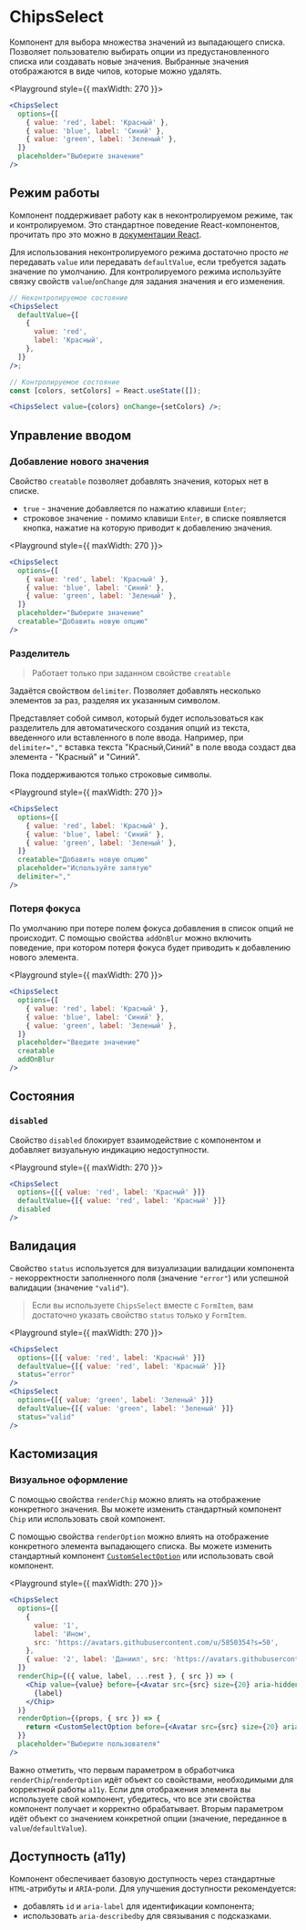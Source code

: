 <Overview>

# ChipsSelect

Компонент для выбора множества значений из выпадающего списка.
Позволяет пользователю выбирать опции из предустановленного списка или создавать новые значения. Выбранные значения отображаются в виде чипов, которые можно удалять.

</Overview>

<Playground style={{ maxWidth: 270 }}>
  ```jsx
  <ChipsSelect
    options={[
      { value: 'red', label: 'Красный' },
      { value: 'blue', label: 'Синий' },
      { value: 'green', label: 'Зеленый' },
    ]}
    placeholder="Выберите значение"
  />
  ```
</Playground>

## Режим работы

Компонент поддерживает работу как в неконтролируемом режиме, так и контролируемом. Это стандартное поведение
React-компонентов, прочитать про это можно в [документации React](https://react.dev/reference/react-dom/components/input#controlling-an-input-with-a-state-variable).

Для использования неконтролируемого режима достаточно просто _не_ передавать `value` или передавать `defaultValue`, если
требуется задать значение по умолчанию.
Для контролируемого режима используйте связку свойств `value`/`onChange` для задания значения и его изменения.

```jsx
// Неконтролируемое состояние
<ChipsSelect
  defaultValue={[
    {
      value: 'red',
      label: 'Красный',
    },
  ]}
/>;

// Контролируемое состояние
const [colors, setColors] = React.useState([]);

<ChipsSelect value={colors} onChange={setColors} />;
```

## Управление вводом

### Добавление нового значения

Свойство `creatable` позволяет добавлять значения, которых нет в списке.

- `true` - значение добавляется по нажатию клавиши `Enter`;
- строковое значение - помимо клавиши `Enter`, в списке появляется кнопка, нажатие на которую приводит к добавлению значения.

<Playground style={{ maxWidth: 270 }}>
  ```jsx
  <ChipsSelect
    options={[
      { value: 'red', label: 'Красный' },
      { value: 'blue', label: 'Синий' },
      { value: 'green', label: 'Зеленый' },
    ]}
    placeholder="Выберите значение"
    creatable="Добавить новую опцию"
  />
  ```
</Playground>

### Разделитель

> Работает только при заданном свойстве `creatable`

Задаётся свойством `delimiter`. Позволяет добавлять несколько элементов за раз, разделяя их указанным символом.

Представляет собой символ, который будет использоваться как разделитель для автоматического создания опций из текста,
введенного или вставленного в поле ввода. Например, при `delimiter=","` вставка текста "Красный,Синий" в поле ввода
создаст два элемента - "Красный" и "Синий".

Пока поддерживаются только строковые символы.

<Playground style={{ maxWidth: 270 }}>
  ```jsx
  <ChipsSelect
    options={[
      { value: 'red', label: 'Красный' },
      { value: 'blue', label: 'Синий' },
      { value: 'green', label: 'Зеленый' },
    ]}
    creatable="Добавить новую опцию"
    placeholder="Используйте запятую"
    delimiter=","
  />
  ```
</Playground>

### Потеря фокуса

По умолчанию при потере полем фокуса добавления в список опций не происходит.
С помощью свойства `addOnBlur` можно включить поведение, при котором потеря фокуса будет приводить к добавлению нового элемента.

<Playground style={{ maxWidth: 270 }}>
  ```jsx
  <ChipsSelect
    options={[
      { value: 'red', label: 'Красный' },
      { value: 'blue', label: 'Синий' },
      { value: 'green', label: 'Зеленый' },
    ]}
    placeholder="Введите значение"
    creatable
    addOnBlur
  />
  ```
</Playground>

## Состояния

### `disabled`

Свойство `disabled` блокирует взаимодействие с компонентом и добавляет визуальную индикацию недоступности.

<Playground style={{ maxWidth: 270 }}>
  ```jsx
  <ChipsSelect
    options={[{ value: 'red', label: 'Красный' }]}
    defaultValue={[{ value: 'red', label: 'Красный' }]}
    disabled
  />
  ```
</Playground>

## Валидация

Свойство `status` используется для визуализации валидации компонента - некорректности заполненного поля (значение `"error"`)
или успешной валидации (значение `"valid"`).

> Если вы используете `ChipsSelect` вместе с `FormItem`, вам достаточно указать свойство `status` только у `FormItem`.

<Playground style={{ maxWidth: 270 }}>
  ```jsx
  <ChipsSelect
    options={[{ value: 'red', label: 'Красный' }]}
    defaultValue={[{ value: 'red', label: 'Красный' }]}
    status="error"
  />
  <ChipsSelect
    options={[{ value: 'green', label: 'Зеленый' }]}
    defaultValue={[{ value: 'green', label: 'Зеленый' }]}
    status="valid"
  />
  ```
</Playground>

## Кастомизация

### Визуальное оформление

С помощью свойства `renderChip` можно влиять на отображение конкретного значения. Вы можете изменить
стандартный компонент `Chip` или использовать свой компонент.

С помощью свойства `renderOption` можно влиять на отображение конкретного элемента выпадающего списка.
Вы можете изменить стандартный компонент [`CustomSelectOption`](/components/custom-select#customselectoption)
или использовать свой компонент.

<Playground style={{ maxWidth: 270 }}>
  ```jsx
  <ChipsSelect
    options={[
      {
        value: '1',
        label: 'Ином',
        src: 'https://avatars.githubusercontent.com/u/5850354?s=50',
      },
      { value: '2', label: 'Даниил', src: 'https://avatars.githubusercontent.com/u/14944123?s=50' },
    ]}
    renderChip={({ value, label, ...rest }, { src }) => (
      <Chip value={value} before={<Avatar src={src} size={20} aria-hidden />} {...rest}>
        {label}
      </Chip>
    )}
    renderOption={(props, { src }) => {
      return <CustomSelectOption before={<Avatar src={src} size={20} aria-hidden />} {...props} />;
    }}
    placeholder="Выберите пользователя"
  />
  ```
</Playground>

Важно отметить, что первым параметром в обработчика `renderChip`/`renderOption` идёт объект со свойствами, необходимыми для
корректной работы `a11y`. Если для отображения элемента вы используете свой компонент, убедитесь, что все эти свойства
компонент получает и корректно обрабатывает. Вторым параметром идёт объект со значением конкретной опции
(значение, переданное в `value`/`defaultValue`).

## Доступность (a11y)

Компонент обеспечивает базовую доступность через стандартные `HTML`-атрибуты и `ARIA`-роли. Для улучшения доступности рекомендуется:

- добавлять `id` и `aria-label` для идентификации компонента;
- использовать `aria-describedby` для связывания с подсказками.
